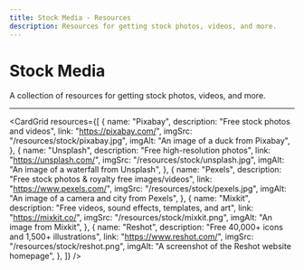 ```yaml
---
title: Stock Media - Resources
description: Resources for getting stock photos, videos, and more.
---
```



# Stock Media

A collection of resources for getting stock photos, videos, and more.

---

<CardGrid
  resources={[
    {
      name: "Pixabay",
      description: "Free stock photos and videos",
      link: "https://pixabay.com/",
      imgSrc: "/resources/stock/pixabay.jpg",
      imgAlt: "An image of a duck from Pixabay",
    },
    {
      name: "Unsplash",
      description: "Free high-resolution photos",
      link: "https://unsplash.com/",
      imgSrc: "/resources/stock/unsplash.jpg",
      imgAlt: "An image of a waterfall from Unsplash",
    },
    {
      name: "Pexels",
      description: "Free stock photos & royalty free images/videos",
      link: "https://www.pexels.com/",
      imgSrc: "/resources/stock/pexels.jpg",
      imgAlt: "An image of a camera and city from Pexels",
    },
    {
      name: "Mixkit",
      description: "Free videos, sound effects, templates, and art",
      link: "https://mixkit.co/",
      imgSrc: "/resources/stock/mixkit.png",
      imgAlt: "An image from Mixkit",
    },
    {
      name: "Reshot",
      description: "Free 40,000+ icons and 1,500+ illustrations",
      link: "https://www.reshot.com/",
      imgSrc: "/resources/stock/reshot.png",
      imgAlt: "A screenshot of the Reshot website homepage",
    },
  ]}
/>
